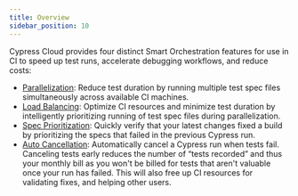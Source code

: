 ```yaml
---
title: Overview
sidebar_position: 10
---
```


Cypress Cloud provides four distinct Smart Orchestration features for use in CI
to speed up test runs, accelerate debugging workflows, and reduce costs:

- [Parallelization](/cloud/features/smart-orchestration/parallelization): Reduce
  test duration by running multiple test spec files simultaneously across
  available CI machines.
- [Load Balancing](/cloud/features/smart-orchestration/load-balancing): Optimize
  CI resources and minimize test duration by intelligently prioritizing running
  of test spec files during parallelization.
- [Spec Prioritization](/cloud/features/smart-orchestration/spec-prioritization):
  Quickly verify that your latest changes fixed a build by prioritizing the
  specs that failed in the previous Cypress run.
- [Auto Cancellation](/cloud/features/smart-orchestration/run-cancellation):
  Automatically cancel a Cypress run when tests fail. Canceling tests
  early reduces the number of “tests recorded” and thus your
  monthly bill as you won't be billed for tests that aren't valuable once your run
  has failed. This will also free up CI resources for validating fixes, and helping other users.
